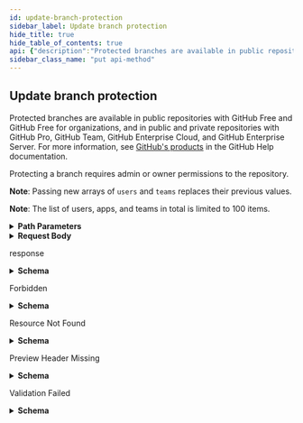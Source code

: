 ```yaml
---
id: update-branch-protection
sidebar_label: Update branch protection
hide_title: true
hide_table_of_contents: true
api: {"description":"Protected branches are available in public repositories with GitHub Free and GitHub Free for organizations, and in public and private repositories with GitHub Pro, GitHub Team, GitHub Enterprise Cloud, and GitHub Enterprise Server. For more information, see [GitHub's products](https://help.github.com/github/getting-started-with-github/githubs-products) in the GitHub Help documentation.\n\nProtecting a branch requires admin or owner permissions to the repository.\n\n**Note**: Passing new arrays of `users` and `teams` replaces their previous values.\n\n**Note**: The list of users, apps, and teams in total is limited to 100 items.","externalDocs":{"description":"API method documentation","url":"https://docs.github.com/rest/reference/repos#update-branch-protection"},"operationId":"repos/update-branch-protection","parameters":[{"in":"path","name":"owner","required":true,"schema":{"type":"string"}},{"in":"path","name":"repo","required":true,"schema":{"type":"string"}},{"description":"The name of the branch.","in":"path","name":"branch","required":true,"schema":{"type":"string"},"x-multi-segment":true}],"requestBody":{"content":{"application/json":{"example":{"allow_deletions":true,"allow_force_pushes":true,"enforce_admins":true,"required_linear_history":true,"required_pull_request_reviews":{"dismiss_stale_reviews":true,"dismissal_restrictions":{"teams":["justice-league"],"users":["octocat"]},"require_code_owner_reviews":true,"required_approving_review_count":2},"required_status_checks":{"contexts":["continuous-integration/travis-ci"],"strict":true},"restrictions":{"apps":["super-ci"],"teams":["justice-league"],"users":["octocat"]}},"schema":{"properties":{"allow_deletions":{"description":"Allows deletion of the protected branch by anyone with write access to the repository. Set to `false` to prevent deletion of the protected branch. Default: `false`. For more information, see \"[Enabling force pushes to a protected branch](https://help.github.com/en/github/administering-a-repository/enabling-force-pushes-to-a-protected-branch)\" in the GitHub Help documentation.","type":"boolean"},"allow_force_pushes":{"description":"Permits force pushes to the protected branch by anyone with write access to the repository. Set to `true` to allow force pushes. Set to `false` or `null` to block force pushes. Default: `false`. For more information, see \"[Enabling force pushes to a protected branch](https://help.github.com/en/github/administering-a-repository/enabling-force-pushes-to-a-protected-branch)\" in the GitHub Help documentation.\"","nullable":true,"type":"boolean"},"enforce_admins":{"description":"Enforce all configured restrictions for administrators. Set to `true` to enforce required status checks for repository administrators. Set to `null` to disable.","nullable":true,"type":"boolean"},"required_linear_history":{"description":"Enforces a linear commit Git history, which prevents anyone from pushing merge commits to a branch. Set to `true` to enforce a linear commit history. Set to `false` to disable a linear commit Git history. Your repository must allow squash merging or rebase merging before you can enable a linear commit history. Default: `false`. For more information, see \"[Requiring a linear commit history](https://help.github.com/github/administering-a-repository/requiring-a-linear-commit-history)\" in the GitHub Help documentation.","type":"boolean"},"required_pull_request_reviews":{"description":"Require at least one approving review on a pull request, before merging. Set to `null` to disable.","nullable":true,"properties":{"dismiss_stale_reviews":{"description":"Set to `true` if you want to automatically dismiss approving reviews when someone pushes a new commit.","type":"boolean"},"dismissal_restrictions":{"description":"Specify which users and teams can dismiss pull request reviews. Pass an empty `dismissal_restrictions` object to disable. User and team `dismissal_restrictions` are only available for organization-owned repositories. Omit this parameter for personal repositories.","properties":{"teams":{"description":"The list of team `slug`s with dismissal access","items":{"type":"string"},"type":"array"},"users":{"description":"The list of user `login`s with dismissal access","items":{"type":"string"},"type":"array"}},"type":"object"},"require_code_owner_reviews":{"description":"Blocks merging pull requests until [code owners](https://help.github.com/articles/about-code-owners/) review them.","type":"boolean"},"required_approving_review_count":{"description":"Specify the number of reviewers required to approve pull requests. Use a number between 1 and 6.","type":"integer"}},"type":"object"},"required_status_checks":{"description":"Require status checks to pass before merging. Set to `null` to disable.","nullable":true,"properties":{"contexts":{"description":"The list of status checks to require in order to merge into this branch","items":{"type":"string"},"type":"array"},"strict":{"description":"Require branches to be up to date before merging.","type":"boolean"}},"required":["strict","contexts"],"type":"object"},"restrictions":{"description":"Restrict who can push to the protected branch. User, app, and team `restrictions` are only available for organization-owned repositories. Set to `null` to disable.","nullable":true,"properties":{"apps":{"description":"The list of app `slug`s with push access","items":{"type":"string"},"type":"array"},"teams":{"description":"The list of team `slug`s with push access","items":{"type":"string"},"type":"array"},"users":{"description":"The list of user `login`s with push access","items":{"type":"string"},"type":"array"}},"required":["users","teams"],"type":"object"}},"required":["required_status_checks","enforce_admins","required_pull_request_reviews","restrictions"],"type":"object"}}}},"responses":{"200":{"content":{"application/json":{"schema":{"description":"Branch protections protect branches","properties":{"allow_deletions":{"additionalProperties":false,"properties":{"enabled":{"type":"boolean"}},"required":["enabled"],"type":"object"},"allow_force_pushes":{"additionalProperties":false,"properties":{"enabled":{"type":"boolean"}},"required":["enabled"],"type":"object"},"enforce_admins":{"additionalProperties":false,"properties":{"enabled":{"type":"boolean"},"url":{"format":"uri","type":"string"}},"required":["url","enabled"],"type":"object"},"required_linear_history":{"additionalProperties":false,"properties":{"enabled":{"type":"boolean"}},"required":["enabled"],"type":"object"},"required_pull_request_reviews":{"properties":{"dismiss_stale_reviews":{"type":"boolean"},"dismissal_restrictions":{"properties":{"teams":{"items":{"description":"Groups of organization members that gives permissions on specified repositories.","properties":{"description":{"nullable":true,"type":"string"},"html_url":{"example":"https://github.com/orgs/rails/teams/core","format":"uri","type":"string"},"id":{"type":"integer"},"members_url":{"type":"string"},"name":{"type":"string"},"node_id":{"type":"string"},"parent":{"allOf":[{"description":"Groups of organization members that gives permissions on specified repositories.","nullable":true,"properties":{"description":{"description":"Description of the team","example":"A great team.","nullable":true,"type":"string"},"html_url":{"example":"https://github.com/orgs/rails/teams/core","format":"uri","type":"string"},"id":{"description":"Unique identifier of the team","example":1,"type":"integer"},"ldap_dn":{"description":"Distinguished Name (DN) that team maps to within LDAP environment","example":"uid=example,ou=users,dc=github,dc=com","type":"string"},"members_url":{"example":"https://api.github.com/organizations/1/team/1/members{/member}","type":"string"},"name":{"description":"Name of the team","example":"Justice League","type":"string"},"node_id":{"example":"MDQ6VGVhbTE=","type":"string"},"permission":{"description":"Permission that the team will have for its repositories","example":"admin","type":"string"},"privacy":{"description":"The level of privacy this team should have","example":"closed","type":"string"},"repositories_url":{"example":"https://api.github.com/organizations/1/team/1/repos","format":"uri","type":"string"},"slug":{"example":"justice-league","type":"string"},"url":{"description":"URL for the team","example":"https://api.github.com/organizations/1/team/1","format":"uri","type":"string"}},"required":["id","node_id","url","members_url","name","description","permission","html_url","repositories_url","slug"],"title":"Team Simple","type":"object"}],"nullable":true},"permission":{"type":"string"},"privacy":{"type":"string"},"repositories_url":{"format":"uri","type":"string"},"slug":{"type":"string"},"url":{"format":"uri","type":"string"}},"required":["id","node_id","url","members_url","name","description","permission","html_url","repositories_url","slug"],"title":"Team","type":"object"},"type":"array"},"teams_url":{"format":"uri","type":"string"},"url":{"format":"uri","type":"string"},"users":{"items":{"description":"Simple User","nullable":true,"properties":{"avatar_url":{"example":"https://github.com/images/error/octocat_happy.gif","format":"uri","type":"string"},"events_url":{"example":"https://api.github.com/users/octocat/events{/privacy}","type":"string"},"followers_url":{"example":"https://api.github.com/users/octocat/followers","format":"uri","type":"string"},"following_url":{"example":"https://api.github.com/users/octocat/following{/other_user}","type":"string"},"gists_url":{"example":"https://api.github.com/users/octocat/gists{/gist_id}","type":"string"},"gravatar_id":{"example":"41d064eb2195891e12d0413f63227ea7","nullable":true,"type":"string"},"html_url":{"example":"https://github.com/octocat","format":"uri","type":"string"},"id":{"example":1,"type":"integer"},"login":{"example":"octocat","type":"string"},"node_id":{"example":"MDQ6VXNlcjE=","type":"string"},"organizations_url":{"example":"https://api.github.com/users/octocat/orgs","format":"uri","type":"string"},"received_events_url":{"example":"https://api.github.com/users/octocat/received_events","format":"uri","type":"string"},"repos_url":{"example":"https://api.github.com/users/octocat/repos","format":"uri","type":"string"},"site_admin":{"type":"boolean"},"starred_at":{"example":"\"2020-07-09T00:17:55Z\"","type":"string"},"starred_url":{"example":"https://api.github.com/users/octocat/starred{/owner}{/repo}","type":"string"},"subscriptions_url":{"example":"https://api.github.com/users/octocat/subscriptions","format":"uri","type":"string"},"type":{"example":"User","type":"string"},"url":{"example":"https://api.github.com/users/octocat","format":"uri","type":"string"}},"required":["avatar_url","events_url","followers_url","following_url","gists_url","gravatar_id","html_url","id","node_id","login","organizations_url","received_events_url","repos_url","site_admin","starred_url","subscriptions_url","type","url"],"title":"Simple User","type":"object"},"type":"array"},"users_url":{"format":"uri","type":"string"}},"required":["url","users_url","teams_url","users","teams"],"type":"object"},"require_code_owner_reviews":{"type":"boolean"},"required_approving_review_count":{"type":"integer"},"url":{"format":"uri","type":"string"}},"required":["url"],"type":"object"},"required_signatures":{"properties":{"enabled":{"example":true,"type":"boolean"},"url":{"example":"https://api.github.com/repos/octocat/Hello-World/branches/master/protection/required_signatures","format":"uri","type":"string"}},"required":["url","enabled"],"type":"object"},"required_status_checks":{"description":"Status Check Policy","properties":{"contexts":{"example":["continuous-integration/travis-ci"],"items":{"type":"string"},"type":"array"},"contexts_url":{"example":"https://api.github.com/repos/octocat/Hello-World/branches/master/protection/required_status_checks/contexts","format":"uri","type":"string"},"strict":{"example":true,"type":"boolean"},"url":{"example":"https://api.github.com/repos/octocat/Hello-World/branches/master/protection/required_status_checks","format":"uri","type":"string"}},"required":["url","contexts_url","strict","contexts"],"title":"Status Check Policy","type":"object"},"restrictions":{"description":"Branch Restriction Policy","properties":{"apps":{"items":{"properties":{"created_at":{"type":"string"},"description":{"type":"string"},"events":{"items":{"type":"string"},"type":"array"},"external_url":{"type":"string"},"html_url":{"type":"string"},"id":{"type":"integer"},"name":{"type":"string"},"node_id":{"type":"string"},"owner":{"properties":{"avatar_url":{"type":"string"},"description":{"type":"string"},"events_url":{"type":"string"},"followers_url":{"example":"\"https://api.github.com/users/testorg-ea8ec76d71c3af4b/followers\"","type":"string"},"following_url":{"example":"\"https://api.github.com/users/testorg-ea8ec76d71c3af4b/following{/other_user}\"","type":"string"},"gists_url":{"example":"\"https://api.github.com/users/testorg-ea8ec76d71c3af4b/gists{/gist_id}\"","type":"string"},"gravatar_id":{"example":"\"\"","type":"string"},"hooks_url":{"type":"string"},"html_url":{"example":"\"https://github.com/testorg-ea8ec76d71c3af4b\"","type":"string"},"id":{"type":"integer"},"issues_url":{"type":"string"},"login":{"type":"string"},"members_url":{"type":"string"},"node_id":{"type":"string"},"organizations_url":{"example":"\"https://api.github.com/users/testorg-ea8ec76d71c3af4b/orgs\"","type":"string"},"public_members_url":{"type":"string"},"received_events_url":{"example":"\"https://api.github.com/users/testorg-ea8ec76d71c3af4b/received_events\"","type":"string"},"repos_url":{"type":"string"},"starred_url":{"example":"\"https://api.github.com/users/testorg-ea8ec76d71c3af4b/starred{/owner}{/repo}\"","type":"string"},"subscriptions_url":{"example":"\"https://api.github.com/users/testorg-ea8ec76d71c3af4b/subscriptions\"","type":"string"},"type":{"example":"\"Organization\"","type":"string"},"url":{"type":"string"}},"type":"object"},"permissions":{"properties":{"contents":{"type":"string"},"issues":{"type":"string"},"metadata":{"type":"string"},"single_file":{"type":"string"}},"type":"object"},"slug":{"type":"string"},"updated_at":{"type":"string"}},"type":"object"},"type":"array"},"apps_url":{"format":"uri","type":"string"},"teams":{"items":{"properties":{"description":{"nullable":true,"type":"string"},"html_url":{"type":"string"},"id":{"type":"integer"},"members_url":{"type":"string"},"name":{"type":"string"},"node_id":{"type":"string"},"parent":{"nullable":true,"type":"string"},"permission":{"type":"string"},"privacy":{"type":"string"},"repositories_url":{"type":"string"},"slug":{"type":"string"},"url":{"type":"string"}},"type":"object"},"type":"array"},"teams_url":{"format":"uri","type":"string"},"url":{"format":"uri","type":"string"},"users":{"items":{"properties":{"avatar_url":{"type":"string"},"events_url":{"type":"string"},"followers_url":{"type":"string"},"following_url":{"type":"string"},"gists_url":{"type":"string"},"gravatar_id":{"type":"string"},"html_url":{"type":"string"},"id":{"type":"integer"},"login":{"type":"string"},"node_id":{"type":"string"},"organizations_url":{"type":"string"},"received_events_url":{"type":"string"},"repos_url":{"type":"string"},"site_admin":{"type":"boolean"},"starred_url":{"type":"string"},"subscriptions_url":{"type":"string"},"type":{"type":"string"},"url":{"type":"string"}},"type":"object"},"type":"array"},"users_url":{"format":"uri","type":"string"}},"required":["url","users_url","teams_url","apps_url","users","teams","apps"],"title":"Branch Restriction Policy","type":"object"},"url":{"format":"uri","type":"string"}},"required":["url"],"title":"Protected Branch","type":"object"}}},"description":"response"},"403":{"content":{"application/json":{"schema":{"description":"Basic Error","properties":{"documentation_url":{"type":"string"},"message":{"type":"string"}},"title":"Basic Error","type":"object"}}},"description":"Forbidden"},"404":{"content":{"application/json":{"schema":{"description":"Basic Error","properties":{"documentation_url":{"type":"string"},"message":{"type":"string"}},"title":"Basic Error","type":"object"}}},"description":"Resource Not Found"},"415":{"content":{"application/json":{"schema":{"properties":{"documentation_url":{"type":"string"},"message":{"type":"string"}},"required":["message","documentation_url"],"type":"object"}}},"description":"Preview Header Missing"},"422":{"content":{"application/json":{"schema":{"description":"Validation Error Simple","properties":{"documentation_url":{"type":"string"},"errors":{"items":{"type":"string"},"type":"array"},"message":{"type":"string"}},"required":["message","documentation_url"],"title":"Validation Error Simple","type":"object"}}},"description":"Validation Failed"}},"tags":["repos"],"x-github":{"category":"repos","enabledForGitHubApps":true,"githubCloudOnly":false,"previews":[{"name":"luke-cage","note":"The Protected Branches API now has a setting for requiring a specified number of approving pull request reviews before merging. This feature is currently available for developers to preview. See the [blog post](https://developer.github.com/changes/2018-03-16-protected-branches-required-approving-reviews) for full details. To access the API during the preview period, you must provide a custom [media type](https://docs.github.com/rest/overview/media-types) in the `Accept` header:\n```shell\napplication/vnd.github.luke-cage-preview+json\n```","required":false}],"subcategory":"branches"},"method":"put","path":"/repos/{owner}/{repo}/branches/{branch}/protection","servers":[{"url":"https://api.github.com"}],"jsonRequestBodyExample":{"allow_deletions":true,"allow_force_pushes":true,"enforce_admins":true,"required_linear_history":true,"required_pull_request_reviews":{"dismiss_stale_reviews":true,"dismissal_restrictions":{"teams":["string"],"users":["string"]},"require_code_owner_reviews":true,"required_approving_review_count":0},"required_status_checks":{"contexts":["string"],"strict":true},"restrictions":{"apps":["string"],"teams":["string"],"users":["string"]}},"info":{"contact":{"name":"Support","url":"https://support.github.com/contact"},"description":"GitHub's v3 REST API.","license":{"name":"MIT","url":"https://spdx.org/licenses/MIT"},"termsOfService":"https://docs.github.com/articles/github-terms-of-service","title":"GitHub v3 REST API","version":"1.1.4","x-apisguru-categories":["collaboration","developer_tools"],"x-logo":{"url":"https://twitter.com/github/profile_image?size=original"},"x-origin":[{"format":"openapi","url":"https://raw.githubusercontent.com/github/rest-api-description/main/descriptions/api.github.com/api.github.com.json","version":"3.0"}],"x-providerName":"github.com"},"postman":{"name":"Update branch protection","description":{"content":"Protected branches are available in public repositories with GitHub Free and GitHub Free for organizations, and in public and private repositories with GitHub Pro, GitHub Team, GitHub Enterprise Cloud, and GitHub Enterprise Server. For more information, see [GitHub's products](https://help.github.com/github/getting-started-with-github/githubs-products) in the GitHub Help documentation.\n\nProtecting a branch requires admin or owner permissions to the repository.\n\n**Note**: Passing new arrays of `users` and `teams` replaces their previous values.\n\n**Note**: The list of users, apps, and teams in total is limited to 100 items.","type":"text/plain"},"url":{"path":["repos",":owner",":repo","branches",":branch","protection"],"host":["{{baseUrl}}"],"query":[],"variable":[{"disabled":false,"description":{"content":"(Required) ","type":"text/plain"},"type":"any","value":"","key":"owner"},{"disabled":false,"description":{"content":"(Required) ","type":"text/plain"},"type":"any","value":"","key":"repo"},{"disabled":false,"description":{"content":"(Required) The name of the branch.","type":"text/plain"},"type":"any","value":"","key":"branch"}]},"header":[{"key":"Content-Type","value":"application/json"},{"key":"Accept","value":"application/json"}],"method":"PUT","body":{"mode":"raw","raw":"\"\"","options":{"raw":{"language":"json"}}}}}
sidebar_class_name: "put api-method"
---
```



## Update branch protection



Protected branches are available in public repositories with GitHub Free and GitHub Free for organizations, and in public and private repositories with GitHub Pro, GitHub Team, GitHub Enterprise Cloud, and GitHub Enterprise Server. For more information, see [GitHub&#39;s products](https://help.github.com/github/getting-started-with-github/githubs-products) in the GitHub Help documentation.

Protecting a branch requires admin or owner permissions to the repository.

**Note**: Passing new arrays of `users` and `teams` replaces their previous values.

**Note**: The list of users, apps, and teams in total is limited to 100 items.

<details style={{"marginBottom":"1rem"}}><summary style={{}}><strong>Path Parameters</strong></summary><div><ul><ParamsItem className={"paramsItem"} param={{"in":"path","name":"owner","required":true,"schema":{"type":"string"}}}></ParamsItem><ParamsItem className={"paramsItem"} param={{"in":"path","name":"repo","required":true,"schema":{"type":"string"}}}></ParamsItem><ParamsItem className={"paramsItem"} param={{"description":"The name of the branch.","in":"path","name":"branch","required":true,"schema":{"type":"string"},"x-multi-segment":true}}></ParamsItem></ul></div></details><details style={{}}><summary style={{"textAlign":"left"}}><strong>Request Body</strong></summary><div style={{"textAlign":"left","marginLeft":"1rem"}}></div><ul style={{"marginLeft":"1rem"}}><SchemaItem collapsible={false} name={"allow_deletions"} required={false} schemaDescription={"Allows deletion of the protected branch by anyone with write access to the repository. Set to `false` to prevent deletion of the protected branch. Default: `false`. For more information, see \"[Enabling force pushes to a protected branch](https://help.github.com/en/github/administering-a-repository/enabling-force-pushes-to-a-protected-branch)\" in the GitHub Help documentation."} schemaName={"boolean"} qualifierMessage={undefined}></SchemaItem><SchemaItem collapsible={false} name={"allow_force_pushes"} required={false} schemaDescription={"Permits force pushes to the protected branch by anyone with write access to the repository. Set to `true` to allow force pushes. Set to `false` or `null` to block force pushes. Default: `false`. For more information, see \"[Enabling force pushes to a protected branch](https://help.github.com/en/github/administering-a-repository/enabling-force-pushes-to-a-protected-branch)\" in the GitHub Help documentation.\""} schemaName={"boolean"} qualifierMessage={undefined}></SchemaItem><SchemaItem collapsible={false} name={"enforce_admins"} required={true} schemaDescription={"Enforce all configured restrictions for administrators. Set to `true` to enforce required status checks for repository administrators. Set to `null` to disable."} schemaName={"boolean"} qualifierMessage={undefined}></SchemaItem><SchemaItem collapsible={false} name={"required_linear_history"} required={false} schemaDescription={"Enforces a linear commit Git history, which prevents anyone from pushing merge commits to a branch. Set to `true` to enforce a linear commit history. Set to `false` to disable a linear commit Git history. Your repository must allow squash merging or rebase merging before you can enable a linear commit history. Default: `false`. For more information, see \"[Requiring a linear commit history](https://help.github.com/github/administering-a-repository/requiring-a-linear-commit-history)\" in the GitHub Help documentation."} schemaName={"boolean"} qualifierMessage={undefined}></SchemaItem><SchemaItem collapsible={true} className={"schemaItem"}><details style={{}}><summary style={{}}><strong>required_pull_request_reviews</strong><span style={{"opacity":"0.6"}}> object</span><strong style={{"fontSize":"var(--ifm-code-font-size)","color":"var(--openapi-required)"}}> required</strong></summary><div style={{"marginLeft":"1rem"}}><div style={{"marginTop":".5rem","marginBottom":".5rem"}}>

Require at least one approving review on a pull request, before merging. Set to `null` to disable.

</div><ul><SchemaItem collapsible={false} name={"dismiss_stale_reviews"} required={false} schemaDescription={"Set to `true` if you want to automatically dismiss approving reviews when someone pushes a new commit."} schemaName={"boolean"} qualifierMessage={undefined}></SchemaItem><SchemaItem collapsible={true} className={"schemaItem"}><details style={{}}><summary style={{}}><strong>dismissal_restrictions</strong><span style={{"opacity":"0.6"}}> object</span></summary><div style={{"marginLeft":"1rem"}}><div style={{"marginTop":".5rem","marginBottom":".5rem"}}>

Specify which users and teams can dismiss pull request reviews. Pass an empty `dismissal_restrictions` object to disable. User and team `dismissal_restrictions` are only available for organization-owned repositories. Omit this parameter for personal repositories.

</div><ul><SchemaItem collapsible={false} name={"teams"} required={false} schemaDescription={"The list of team `slug`s with dismissal access"} schemaName={"string[]"} qualifierMessage={undefined}></SchemaItem><SchemaItem collapsible={false} name={"users"} required={false} schemaDescription={"The list of user `login`s with dismissal access"} schemaName={"string[]"} qualifierMessage={undefined}></SchemaItem></ul></div></details></SchemaItem><SchemaItem collapsible={false} name={"require_code_owner_reviews"} required={false} schemaDescription={"Blocks merging pull requests until [code owners](https://help.github.com/articles/about-code-owners/) review them."} schemaName={"boolean"} qualifierMessage={undefined}></SchemaItem><SchemaItem collapsible={false} name={"required_approving_review_count"} required={false} schemaDescription={"Specify the number of reviewers required to approve pull requests. Use a number between 1 and 6."} schemaName={"integer"} qualifierMessage={undefined}></SchemaItem></ul></div></details></SchemaItem><SchemaItem collapsible={true} className={"schemaItem"}><details style={{}}><summary style={{}}><strong>required_status_checks</strong><span style={{"opacity":"0.6"}}> object</span><strong style={{"fontSize":"var(--ifm-code-font-size)","color":"var(--openapi-required)"}}> required</strong></summary><div style={{"marginLeft":"1rem"}}><div style={{"marginTop":".5rem","marginBottom":".5rem"}}>

Require status checks to pass before merging. Set to `null` to disable.

</div><ul><SchemaItem collapsible={false} name={"contexts"} required={true} schemaDescription={"The list of status checks to require in order to merge into this branch"} schemaName={"string[]"} qualifierMessage={undefined}></SchemaItem><SchemaItem collapsible={false} name={"strict"} required={true} schemaDescription={"Require branches to be up to date before merging."} schemaName={"boolean"} qualifierMessage={undefined}></SchemaItem></ul></div></details></SchemaItem><SchemaItem collapsible={true} className={"schemaItem"}><details style={{}}><summary style={{}}><strong>restrictions</strong><span style={{"opacity":"0.6"}}> object</span><strong style={{"fontSize":"var(--ifm-code-font-size)","color":"var(--openapi-required)"}}> required</strong></summary><div style={{"marginLeft":"1rem"}}><div style={{"marginTop":".5rem","marginBottom":".5rem"}}>

Restrict who can push to the protected branch. User, app, and team `restrictions` are only available for organization-owned repositories. Set to `null` to disable.

</div><ul><SchemaItem collapsible={false} name={"apps"} required={false} schemaDescription={"The list of app `slug`s with push access"} schemaName={"string[]"} qualifierMessage={undefined}></SchemaItem><SchemaItem collapsible={false} name={"teams"} required={true} schemaDescription={"The list of team `slug`s with push access"} schemaName={"string[]"} qualifierMessage={undefined}></SchemaItem><SchemaItem collapsible={false} name={"users"} required={true} schemaDescription={"The list of user `login`s with push access"} schemaName={"string[]"} qualifierMessage={undefined}></SchemaItem></ul></div></details></SchemaItem></ul></details><div><ApiTabs><TabItem label={"200"} value={"200"}><div>

response

</div><div><details style={{}}><summary style={{"textAlign":"left"}}><strong>Schema</strong></summary><div style={{"textAlign":"left","marginLeft":"1rem"}}></div><ul style={{"marginLeft":"1rem"}}><SchemaItem collapsible={true} className={"schemaItem"}><details style={{}}><summary style={{}}><strong>allow_deletions</strong><span style={{"opacity":"0.6"}}> object</span></summary><div style={{"marginLeft":"1rem"}}><ul><SchemaItem collapsible={false} name={"enabled"} required={true} schemaDescription={undefined} schemaName={"boolean"} qualifierMessage={undefined}></SchemaItem></ul></div></details></SchemaItem><SchemaItem collapsible={true} className={"schemaItem"}><details style={{}}><summary style={{}}><strong>allow_force_pushes</strong><span style={{"opacity":"0.6"}}> object</span></summary><div style={{"marginLeft":"1rem"}}><ul><SchemaItem collapsible={false} name={"enabled"} required={true} schemaDescription={undefined} schemaName={"boolean"} qualifierMessage={undefined}></SchemaItem></ul></div></details></SchemaItem><SchemaItem collapsible={true} className={"schemaItem"}><details style={{}}><summary style={{}}><strong>enforce_admins</strong><span style={{"opacity":"0.6"}}> object</span></summary><div style={{"marginLeft":"1rem"}}><ul><SchemaItem collapsible={false} name={"enabled"} required={true} schemaDescription={undefined} schemaName={"boolean"} qualifierMessage={undefined}></SchemaItem><SchemaItem collapsible={false} name={"url"} required={true} schemaDescription={undefined} schemaName={"uri"} qualifierMessage={undefined}></SchemaItem></ul></div></details></SchemaItem><SchemaItem collapsible={true} className={"schemaItem"}><details style={{}}><summary style={{}}><strong>required_linear_history</strong><span style={{"opacity":"0.6"}}> object</span></summary><div style={{"marginLeft":"1rem"}}><ul><SchemaItem collapsible={false} name={"enabled"} required={true} schemaDescription={undefined} schemaName={"boolean"} qualifierMessage={undefined}></SchemaItem></ul></div></details></SchemaItem><SchemaItem collapsible={true} className={"schemaItem"}><details style={{}}><summary style={{}}><strong>required_pull_request_reviews</strong><span style={{"opacity":"0.6"}}> object</span></summary><div style={{"marginLeft":"1rem"}}><ul><SchemaItem collapsible={false} name={"dismiss_stale_reviews"} required={false} schemaDescription={undefined} schemaName={"boolean"} qualifierMessage={undefined}></SchemaItem><SchemaItem collapsible={true} className={"schemaItem"}><details style={{}}><summary style={{}}><strong>dismissal_restrictions</strong><span style={{"opacity":"0.6"}}> object</span></summary><div style={{"marginLeft":"1rem"}}><ul><SchemaItem collapsible={true} className={"schemaItem"}><details style={{}}><summary style={{}}><strong>teams</strong><span style={{"opacity":"0.6"}}> object[]</span><strong style={{"fontSize":"var(--ifm-code-font-size)","color":"var(--openapi-required)"}}> required</strong></summary><div style={{"marginLeft":"1rem"}}><ul><SchemaItem collapsible={false} name={"description"} required={true} schemaDescription={undefined} schemaName={"string"} qualifierMessage={undefined}></SchemaItem><SchemaItem collapsible={false} name={"html_url"} required={true} schemaDescription={undefined} schemaName={"uri"} qualifierMessage={undefined}></SchemaItem><SchemaItem collapsible={false} name={"id"} required={true} schemaDescription={undefined} schemaName={"integer"} qualifierMessage={undefined}></SchemaItem><SchemaItem collapsible={false} name={"members_url"} required={true} schemaDescription={undefined} schemaName={"string"} qualifierMessage={undefined}></SchemaItem><SchemaItem collapsible={false} name={"name"} required={true} schemaDescription={undefined} schemaName={"string"} qualifierMessage={undefined}></SchemaItem><SchemaItem collapsible={false} name={"node_id"} required={true} schemaDescription={undefined} schemaName={"string"} qualifierMessage={undefined}></SchemaItem><SchemaItem collapsible={true} className={"schemaItem"}><details style={{}}><summary style={{}}><strong>parent</strong><span style={{"opacity":"0.6"}}> object</span></summary><div style={{"marginLeft":"1rem"}}><div><span className={"badge badge--info"} style={{"marginBottom":"1rem"}}>allOf</span><ul className={"allOf"}><SchemaItem collapsible={false} name={"description"} required={true} schemaDescription={"Description of the team"} schemaName={"string"} qualifierMessage={undefined}></SchemaItem><SchemaItem collapsible={false} name={"html_url"} required={true} schemaDescription={undefined} schemaName={"uri"} qualifierMessage={undefined}></SchemaItem><SchemaItem collapsible={false} name={"id"} required={true} schemaDescription={"Unique identifier of the team"} schemaName={"integer"} qualifierMessage={undefined}></SchemaItem><SchemaItem collapsible={false} name={"ldap_dn"} required={false} schemaDescription={"Distinguished Name (DN) that team maps to within LDAP environment"} schemaName={"string"} qualifierMessage={undefined}></SchemaItem><SchemaItem collapsible={false} name={"members_url"} required={true} schemaDescription={undefined} schemaName={"string"} qualifierMessage={undefined}></SchemaItem><SchemaItem collapsible={false} name={"name"} required={true} schemaDescription={"Name of the team"} schemaName={"string"} qualifierMessage={undefined}></SchemaItem><SchemaItem collapsible={false} name={"node_id"} required={true} schemaDescription={undefined} schemaName={"string"} qualifierMessage={undefined}></SchemaItem><SchemaItem collapsible={false} name={"permission"} required={true} schemaDescription={"Permission that the team will have for its repositories"} schemaName={"string"} qualifierMessage={undefined}></SchemaItem><SchemaItem collapsible={false} name={"privacy"} required={false} schemaDescription={"The level of privacy this team should have"} schemaName={"string"} qualifierMessage={undefined}></SchemaItem><SchemaItem collapsible={false} name={"repositories_url"} required={true} schemaDescription={undefined} schemaName={"uri"} qualifierMessage={undefined}></SchemaItem><SchemaItem collapsible={false} name={"slug"} required={true} schemaDescription={undefined} schemaName={"string"} qualifierMessage={undefined}></SchemaItem><SchemaItem collapsible={false} name={"url"} required={true} schemaDescription={"URL for the team"} schemaName={"uri"} qualifierMessage={undefined}></SchemaItem></ul></div></div></details></SchemaItem><SchemaItem collapsible={false} name={"permission"} required={true} schemaDescription={undefined} schemaName={"string"} qualifierMessage={undefined}></SchemaItem><SchemaItem collapsible={false} name={"privacy"} required={false} schemaDescription={undefined} schemaName={"string"} qualifierMessage={undefined}></SchemaItem><SchemaItem collapsible={false} name={"repositories_url"} required={true} schemaDescription={undefined} schemaName={"uri"} qualifierMessage={undefined}></SchemaItem><SchemaItem collapsible={false} name={"slug"} required={true} schemaDescription={undefined} schemaName={"string"} qualifierMessage={undefined}></SchemaItem><SchemaItem collapsible={false} name={"url"} required={true} schemaDescription={undefined} schemaName={"uri"} qualifierMessage={undefined}></SchemaItem></ul></div></details></SchemaItem><SchemaItem collapsible={false} name={"teams_url"} required={true} schemaDescription={undefined} schemaName={"uri"} qualifierMessage={undefined}></SchemaItem><SchemaItem collapsible={false} name={"url"} required={true} schemaDescription={undefined} schemaName={"uri"} qualifierMessage={undefined}></SchemaItem><SchemaItem collapsible={true} className={"schemaItem"}><details style={{}}><summary style={{}}><strong>users</strong><span style={{"opacity":"0.6"}}> object[]</span><strong style={{"fontSize":"var(--ifm-code-font-size)","color":"var(--openapi-required)"}}> required</strong></summary><div style={{"marginLeft":"1rem"}}><ul><SchemaItem collapsible={false} name={"avatar_url"} required={true} schemaDescription={undefined} schemaName={"uri"} qualifierMessage={undefined}></SchemaItem><SchemaItem collapsible={false} name={"events_url"} required={true} schemaDescription={undefined} schemaName={"string"} qualifierMessage={undefined}></SchemaItem><SchemaItem collapsible={false} name={"followers_url"} required={true} schemaDescription={undefined} schemaName={"uri"} qualifierMessage={undefined}></SchemaItem><SchemaItem collapsible={false} name={"following_url"} required={true} schemaDescription={undefined} schemaName={"string"} qualifierMessage={undefined}></SchemaItem><SchemaItem collapsible={false} name={"gists_url"} required={true} schemaDescription={undefined} schemaName={"string"} qualifierMessage={undefined}></SchemaItem><SchemaItem collapsible={false} name={"gravatar_id"} required={true} schemaDescription={undefined} schemaName={"string"} qualifierMessage={undefined}></SchemaItem><SchemaItem collapsible={false} name={"html_url"} required={true} schemaDescription={undefined} schemaName={"uri"} qualifierMessage={undefined}></SchemaItem><SchemaItem collapsible={false} name={"id"} required={true} schemaDescription={undefined} schemaName={"integer"} qualifierMessage={undefined}></SchemaItem><SchemaItem collapsible={false} name={"login"} required={true} schemaDescription={undefined} schemaName={"string"} qualifierMessage={undefined}></SchemaItem><SchemaItem collapsible={false} name={"node_id"} required={true} schemaDescription={undefined} schemaName={"string"} qualifierMessage={undefined}></SchemaItem><SchemaItem collapsible={false} name={"organizations_url"} required={true} schemaDescription={undefined} schemaName={"uri"} qualifierMessage={undefined}></SchemaItem><SchemaItem collapsible={false} name={"received_events_url"} required={true} schemaDescription={undefined} schemaName={"uri"} qualifierMessage={undefined}></SchemaItem><SchemaItem collapsible={false} name={"repos_url"} required={true} schemaDescription={undefined} schemaName={"uri"} qualifierMessage={undefined}></SchemaItem><SchemaItem collapsible={false} name={"site_admin"} required={true} schemaDescription={undefined} schemaName={"boolean"} qualifierMessage={undefined}></SchemaItem><SchemaItem collapsible={false} name={"starred_at"} required={false} schemaDescription={undefined} schemaName={"string"} qualifierMessage={undefined}></SchemaItem><SchemaItem collapsible={false} name={"starred_url"} required={true} schemaDescription={undefined} schemaName={"string"} qualifierMessage={undefined}></SchemaItem><SchemaItem collapsible={false} name={"subscriptions_url"} required={true} schemaDescription={undefined} schemaName={"uri"} qualifierMessage={undefined}></SchemaItem><SchemaItem collapsible={false} name={"type"} required={true} schemaDescription={undefined} schemaName={"string"} qualifierMessage={undefined}></SchemaItem><SchemaItem collapsible={false} name={"url"} required={true} schemaDescription={undefined} schemaName={"uri"} qualifierMessage={undefined}></SchemaItem></ul></div></details></SchemaItem><SchemaItem collapsible={false} name={"users_url"} required={true} schemaDescription={undefined} schemaName={"uri"} qualifierMessage={undefined}></SchemaItem></ul></div></details></SchemaItem><SchemaItem collapsible={false} name={"require_code_owner_reviews"} required={false} schemaDescription={undefined} schemaName={"boolean"} qualifierMessage={undefined}></SchemaItem><SchemaItem collapsible={false} name={"required_approving_review_count"} required={false} schemaDescription={undefined} schemaName={"integer"} qualifierMessage={undefined}></SchemaItem><SchemaItem collapsible={false} name={"url"} required={true} schemaDescription={undefined} schemaName={"uri"} qualifierMessage={undefined}></SchemaItem></ul></div></details></SchemaItem><SchemaItem collapsible={true} className={"schemaItem"}><details style={{}}><summary style={{}}><strong>required_signatures</strong><span style={{"opacity":"0.6"}}> object</span></summary><div style={{"marginLeft":"1rem"}}><ul><SchemaItem collapsible={false} name={"enabled"} required={true} schemaDescription={undefined} schemaName={"boolean"} qualifierMessage={undefined}></SchemaItem><SchemaItem collapsible={false} name={"url"} required={true} schemaDescription={undefined} schemaName={"uri"} qualifierMessage={undefined}></SchemaItem></ul></div></details></SchemaItem><SchemaItem collapsible={true} className={"schemaItem"}><details style={{}}><summary style={{}}><strong>required_status_checks</strong><span style={{"opacity":"0.6"}}> object</span></summary><div style={{"marginLeft":"1rem"}}><div style={{"marginTop":".5rem","marginBottom":".5rem"}}>

Status Check Policy

</div><ul><SchemaItem collapsible={false} name={"contexts"} required={true} schemaDescription={undefined} schemaName={"string[]"} qualifierMessage={undefined}></SchemaItem><SchemaItem collapsible={false} name={"contexts_url"} required={true} schemaDescription={undefined} schemaName={"uri"} qualifierMessage={undefined}></SchemaItem><SchemaItem collapsible={false} name={"strict"} required={true} schemaDescription={undefined} schemaName={"boolean"} qualifierMessage={undefined}></SchemaItem><SchemaItem collapsible={false} name={"url"} required={true} schemaDescription={undefined} schemaName={"uri"} qualifierMessage={undefined}></SchemaItem></ul></div></details></SchemaItem><SchemaItem collapsible={true} className={"schemaItem"}><details style={{}}><summary style={{}}><strong>restrictions</strong><span style={{"opacity":"0.6"}}> object</span></summary><div style={{"marginLeft":"1rem"}}><div style={{"marginTop":".5rem","marginBottom":".5rem"}}>

Branch Restriction Policy

</div><ul><SchemaItem collapsible={true} className={"schemaItem"}><details style={{}}><summary style={{}}><strong>apps</strong><span style={{"opacity":"0.6"}}> object[]</span><strong style={{"fontSize":"var(--ifm-code-font-size)","color":"var(--openapi-required)"}}> required</strong></summary><div style={{"marginLeft":"1rem"}}><ul><SchemaItem collapsible={false} name={"created_at"} required={false} schemaDescription={undefined} schemaName={"string"} qualifierMessage={undefined}></SchemaItem><SchemaItem collapsible={false} name={"description"} required={false} schemaDescription={undefined} schemaName={"string"} qualifierMessage={undefined}></SchemaItem><SchemaItem collapsible={false} name={"events"} required={false} schemaDescription={undefined} schemaName={"string[]"} qualifierMessage={undefined}></SchemaItem><SchemaItem collapsible={false} name={"external_url"} required={false} schemaDescription={undefined} schemaName={"string"} qualifierMessage={undefined}></SchemaItem><SchemaItem collapsible={false} name={"html_url"} required={false} schemaDescription={undefined} schemaName={"string"} qualifierMessage={undefined}></SchemaItem><SchemaItem collapsible={false} name={"id"} required={false} schemaDescription={undefined} schemaName={"integer"} qualifierMessage={undefined}></SchemaItem><SchemaItem collapsible={false} name={"name"} required={false} schemaDescription={undefined} schemaName={"string"} qualifierMessage={undefined}></SchemaItem><SchemaItem collapsible={false} name={"node_id"} required={false} schemaDescription={undefined} schemaName={"string"} qualifierMessage={undefined}></SchemaItem><SchemaItem collapsible={true} className={"schemaItem"}><details style={{}}><summary style={{}}><strong>owner</strong><span style={{"opacity":"0.6"}}> object</span></summary><div style={{"marginLeft":"1rem"}}><ul><SchemaItem collapsible={false} name={"avatar_url"} required={false} schemaDescription={undefined} schemaName={"string"} qualifierMessage={undefined}></SchemaItem><SchemaItem collapsible={false} name={"description"} required={false} schemaDescription={undefined} schemaName={"string"} qualifierMessage={undefined}></SchemaItem><SchemaItem collapsible={false} name={"events_url"} required={false} schemaDescription={undefined} schemaName={"string"} qualifierMessage={undefined}></SchemaItem><SchemaItem collapsible={false} name={"followers_url"} required={false} schemaDescription={undefined} schemaName={"string"} qualifierMessage={undefined}></SchemaItem><SchemaItem collapsible={false} name={"following_url"} required={false} schemaDescription={undefined} schemaName={"string"} qualifierMessage={undefined}></SchemaItem><SchemaItem collapsible={false} name={"gists_url"} required={false} schemaDescription={undefined} schemaName={"string"} qualifierMessage={undefined}></SchemaItem><SchemaItem collapsible={false} name={"gravatar_id"} required={false} schemaDescription={undefined} schemaName={"string"} qualifierMessage={undefined}></SchemaItem><SchemaItem collapsible={false} name={"hooks_url"} required={false} schemaDescription={undefined} schemaName={"string"} qualifierMessage={undefined}></SchemaItem><SchemaItem collapsible={false} name={"html_url"} required={false} schemaDescription={undefined} schemaName={"string"} qualifierMessage={undefined}></SchemaItem><SchemaItem collapsible={false} name={"id"} required={false} schemaDescription={undefined} schemaName={"integer"} qualifierMessage={undefined}></SchemaItem><SchemaItem collapsible={false} name={"issues_url"} required={false} schemaDescription={undefined} schemaName={"string"} qualifierMessage={undefined}></SchemaItem><SchemaItem collapsible={false} name={"login"} required={false} schemaDescription={undefined} schemaName={"string"} qualifierMessage={undefined}></SchemaItem><SchemaItem collapsible={false} name={"members_url"} required={false} schemaDescription={undefined} schemaName={"string"} qualifierMessage={undefined}></SchemaItem><SchemaItem collapsible={false} name={"node_id"} required={false} schemaDescription={undefined} schemaName={"string"} qualifierMessage={undefined}></SchemaItem><SchemaItem collapsible={false} name={"organizations_url"} required={false} schemaDescription={undefined} schemaName={"string"} qualifierMessage={undefined}></SchemaItem><SchemaItem collapsible={false} name={"public_members_url"} required={false} schemaDescription={undefined} schemaName={"string"} qualifierMessage={undefined}></SchemaItem><SchemaItem collapsible={false} name={"received_events_url"} required={false} schemaDescription={undefined} schemaName={"string"} qualifierMessage={undefined}></SchemaItem><SchemaItem collapsible={false} name={"repos_url"} required={false} schemaDescription={undefined} schemaName={"string"} qualifierMessage={undefined}></SchemaItem><SchemaItem collapsible={false} name={"starred_url"} required={false} schemaDescription={undefined} schemaName={"string"} qualifierMessage={undefined}></SchemaItem><SchemaItem collapsible={false} name={"subscriptions_url"} required={false} schemaDescription={undefined} schemaName={"string"} qualifierMessage={undefined}></SchemaItem><SchemaItem collapsible={false} name={"type"} required={false} schemaDescription={undefined} schemaName={"string"} qualifierMessage={undefined}></SchemaItem><SchemaItem collapsible={false} name={"url"} required={false} schemaDescription={undefined} schemaName={"string"} qualifierMessage={undefined}></SchemaItem></ul></div></details></SchemaItem><SchemaItem collapsible={true} className={"schemaItem"}><details style={{}}><summary style={{}}><strong>permissions</strong><span style={{"opacity":"0.6"}}> object</span></summary><div style={{"marginLeft":"1rem"}}><ul><SchemaItem collapsible={false} name={"contents"} required={false} schemaDescription={undefined} schemaName={"string"} qualifierMessage={undefined}></SchemaItem><SchemaItem collapsible={false} name={"issues"} required={false} schemaDescription={undefined} schemaName={"string"} qualifierMessage={undefined}></SchemaItem><SchemaItem collapsible={false} name={"metadata"} required={false} schemaDescription={undefined} schemaName={"string"} qualifierMessage={undefined}></SchemaItem><SchemaItem collapsible={false} name={"single_file"} required={false} schemaDescription={undefined} schemaName={"string"} qualifierMessage={undefined}></SchemaItem></ul></div></details></SchemaItem><SchemaItem collapsible={false} name={"slug"} required={false} schemaDescription={undefined} schemaName={"string"} qualifierMessage={undefined}></SchemaItem><SchemaItem collapsible={false} name={"updated_at"} required={false} schemaDescription={undefined} schemaName={"string"} qualifierMessage={undefined}></SchemaItem></ul></div></details></SchemaItem><SchemaItem collapsible={false} name={"apps_url"} required={true} schemaDescription={undefined} schemaName={"uri"} qualifierMessage={undefined}></SchemaItem><SchemaItem collapsible={true} className={"schemaItem"}><details style={{}}><summary style={{}}><strong>teams</strong><span style={{"opacity":"0.6"}}> object[]</span><strong style={{"fontSize":"var(--ifm-code-font-size)","color":"var(--openapi-required)"}}> required</strong></summary><div style={{"marginLeft":"1rem"}}><ul><SchemaItem collapsible={false} name={"description"} required={false} schemaDescription={undefined} schemaName={"string"} qualifierMessage={undefined}></SchemaItem><SchemaItem collapsible={false} name={"html_url"} required={false} schemaDescription={undefined} schemaName={"string"} qualifierMessage={undefined}></SchemaItem><SchemaItem collapsible={false} name={"id"} required={false} schemaDescription={undefined} schemaName={"integer"} qualifierMessage={undefined}></SchemaItem><SchemaItem collapsible={false} name={"members_url"} required={false} schemaDescription={undefined} schemaName={"string"} qualifierMessage={undefined}></SchemaItem><SchemaItem collapsible={false} name={"name"} required={false} schemaDescription={undefined} schemaName={"string"} qualifierMessage={undefined}></SchemaItem><SchemaItem collapsible={false} name={"node_id"} required={false} schemaDescription={undefined} schemaName={"string"} qualifierMessage={undefined}></SchemaItem><SchemaItem collapsible={false} name={"parent"} required={false} schemaDescription={undefined} schemaName={"string"} qualifierMessage={undefined}></SchemaItem><SchemaItem collapsible={false} name={"permission"} required={false} schemaDescription={undefined} schemaName={"string"} qualifierMessage={undefined}></SchemaItem><SchemaItem collapsible={false} name={"privacy"} required={false} schemaDescription={undefined} schemaName={"string"} qualifierMessage={undefined}></SchemaItem><SchemaItem collapsible={false} name={"repositories_url"} required={false} schemaDescription={undefined} schemaName={"string"} qualifierMessage={undefined}></SchemaItem><SchemaItem collapsible={false} name={"slug"} required={false} schemaDescription={undefined} schemaName={"string"} qualifierMessage={undefined}></SchemaItem><SchemaItem collapsible={false} name={"url"} required={false} schemaDescription={undefined} schemaName={"string"} qualifierMessage={undefined}></SchemaItem></ul></div></details></SchemaItem><SchemaItem collapsible={false} name={"teams_url"} required={true} schemaDescription={undefined} schemaName={"uri"} qualifierMessage={undefined}></SchemaItem><SchemaItem collapsible={false} name={"url"} required={true} schemaDescription={undefined} schemaName={"uri"} qualifierMessage={undefined}></SchemaItem><SchemaItem collapsible={true} className={"schemaItem"}><details style={{}}><summary style={{}}><strong>users</strong><span style={{"opacity":"0.6"}}> object[]</span><strong style={{"fontSize":"var(--ifm-code-font-size)","color":"var(--openapi-required)"}}> required</strong></summary><div style={{"marginLeft":"1rem"}}><ul><SchemaItem collapsible={false} name={"avatar_url"} required={false} schemaDescription={undefined} schemaName={"string"} qualifierMessage={undefined}></SchemaItem><SchemaItem collapsible={false} name={"events_url"} required={false} schemaDescription={undefined} schemaName={"string"} qualifierMessage={undefined}></SchemaItem><SchemaItem collapsible={false} name={"followers_url"} required={false} schemaDescription={undefined} schemaName={"string"} qualifierMessage={undefined}></SchemaItem><SchemaItem collapsible={false} name={"following_url"} required={false} schemaDescription={undefined} schemaName={"string"} qualifierMessage={undefined}></SchemaItem><SchemaItem collapsible={false} name={"gists_url"} required={false} schemaDescription={undefined} schemaName={"string"} qualifierMessage={undefined}></SchemaItem><SchemaItem collapsible={false} name={"gravatar_id"} required={false} schemaDescription={undefined} schemaName={"string"} qualifierMessage={undefined}></SchemaItem><SchemaItem collapsible={false} name={"html_url"} required={false} schemaDescription={undefined} schemaName={"string"} qualifierMessage={undefined}></SchemaItem><SchemaItem collapsible={false} name={"id"} required={false} schemaDescription={undefined} schemaName={"integer"} qualifierMessage={undefined}></SchemaItem><SchemaItem collapsible={false} name={"login"} required={false} schemaDescription={undefined} schemaName={"string"} qualifierMessage={undefined}></SchemaItem><SchemaItem collapsible={false} name={"node_id"} required={false} schemaDescription={undefined} schemaName={"string"} qualifierMessage={undefined}></SchemaItem><SchemaItem collapsible={false} name={"organizations_url"} required={false} schemaDescription={undefined} schemaName={"string"} qualifierMessage={undefined}></SchemaItem><SchemaItem collapsible={false} name={"received_events_url"} required={false} schemaDescription={undefined} schemaName={"string"} qualifierMessage={undefined}></SchemaItem><SchemaItem collapsible={false} name={"repos_url"} required={false} schemaDescription={undefined} schemaName={"string"} qualifierMessage={undefined}></SchemaItem><SchemaItem collapsible={false} name={"site_admin"} required={false} schemaDescription={undefined} schemaName={"boolean"} qualifierMessage={undefined}></SchemaItem><SchemaItem collapsible={false} name={"starred_url"} required={false} schemaDescription={undefined} schemaName={"string"} qualifierMessage={undefined}></SchemaItem><SchemaItem collapsible={false} name={"subscriptions_url"} required={false} schemaDescription={undefined} schemaName={"string"} qualifierMessage={undefined}></SchemaItem><SchemaItem collapsible={false} name={"type"} required={false} schemaDescription={undefined} schemaName={"string"} qualifierMessage={undefined}></SchemaItem><SchemaItem collapsible={false} name={"url"} required={false} schemaDescription={undefined} schemaName={"string"} qualifierMessage={undefined}></SchemaItem></ul></div></details></SchemaItem><SchemaItem collapsible={false} name={"users_url"} required={true} schemaDescription={undefined} schemaName={"uri"} qualifierMessage={undefined}></SchemaItem></ul></div></details></SchemaItem><SchemaItem collapsible={false} name={"url"} required={true} schemaDescription={undefined} schemaName={"uri"} qualifierMessage={undefined}></SchemaItem></ul></details></div></TabItem><TabItem label={"403"} value={"403"}><div>

Forbidden

</div><div><details style={{}}><summary style={{"textAlign":"left"}}><strong>Schema</strong></summary><div style={{"textAlign":"left","marginLeft":"1rem"}}></div><ul style={{"marginLeft":"1rem"}}><SchemaItem collapsible={false} name={"documentation_url"} required={false} schemaDescription={undefined} schemaName={"string"} qualifierMessage={undefined}></SchemaItem><SchemaItem collapsible={false} name={"message"} required={false} schemaDescription={undefined} schemaName={"string"} qualifierMessage={undefined}></SchemaItem></ul></details></div></TabItem><TabItem label={"404"} value={"404"}><div>

Resource Not Found

</div><div><details style={{}}><summary style={{"textAlign":"left"}}><strong>Schema</strong></summary><div style={{"textAlign":"left","marginLeft":"1rem"}}></div><ul style={{"marginLeft":"1rem"}}><SchemaItem collapsible={false} name={"documentation_url"} required={false} schemaDescription={undefined} schemaName={"string"} qualifierMessage={undefined}></SchemaItem><SchemaItem collapsible={false} name={"message"} required={false} schemaDescription={undefined} schemaName={"string"} qualifierMessage={undefined}></SchemaItem></ul></details></div></TabItem><TabItem label={"415"} value={"415"}><div>

Preview Header Missing

</div><div><details style={{}}><summary style={{"textAlign":"left"}}><strong>Schema</strong></summary><div style={{"textAlign":"left","marginLeft":"1rem"}}></div><ul style={{"marginLeft":"1rem"}}><SchemaItem collapsible={false} name={"documentation_url"} required={true} schemaDescription={undefined} schemaName={"string"} qualifierMessage={undefined}></SchemaItem><SchemaItem collapsible={false} name={"message"} required={true} schemaDescription={undefined} schemaName={"string"} qualifierMessage={undefined}></SchemaItem></ul></details></div></TabItem><TabItem label={"422"} value={"422"}><div>

Validation Failed

</div><div><details style={{}}><summary style={{"textAlign":"left"}}><strong>Schema</strong></summary><div style={{"textAlign":"left","marginLeft":"1rem"}}></div><ul style={{"marginLeft":"1rem"}}><SchemaItem collapsible={false} name={"documentation_url"} required={true} schemaDescription={undefined} schemaName={"string"} qualifierMessage={undefined}></SchemaItem><SchemaItem collapsible={false} name={"errors"} required={false} schemaDescription={undefined} schemaName={"string[]"} qualifierMessage={undefined}></SchemaItem><SchemaItem collapsible={false} name={"message"} required={true} schemaDescription={undefined} schemaName={"string"} qualifierMessage={undefined}></SchemaItem></ul></details></div></TabItem></ApiTabs></div>
      